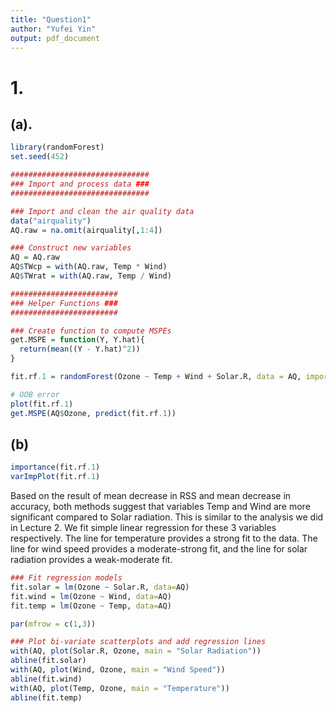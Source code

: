 ---
title: "Question1"
author: "Yufei Yin"
output: pdf_document
---

# 1.

## (a).
```{r, warning=FALSE, message=FALSE}
library(randomForest)
set.seed(452)
```


```{r}
###############################
### Import and process data ###
###############################

### Import and clean the air quality data
data("airquality")
AQ.raw = na.omit(airquality[,1:4])

### Construct new variables
AQ = AQ.raw
AQ$TWcp = with(AQ.raw, Temp * Wind)
AQ$TWrat = with(AQ.raw, Temp / Wind)

########################
### Helper Functions ###
########################

### Create function to compute MSPEs
get.MSPE = function(Y, Y.hat){
  return(mean((Y - Y.hat)^2))
}


```

```{r}
fit.rf.1 = randomForest(Ozone ~ Temp + Wind + Solar.R, data = AQ, importance = T)

# OOB error
plot(fit.rf.1)
get.MSPE(AQ$Ozone, predict(fit.rf.1))
```
\bigskip

## (b)

```{r}
importance(fit.rf.1)
varImpPlot(fit.rf.1)
```
\bigskip

Based on the result of mean decrease in RSS and mean decrease in accuracy, both methods suggest that variables Temp and Wind are more significant compared to Solar radiation. This is similar to the analysis we did in Lecture 2. We fit simple linear regression for these 3 variables respectively. The line for temperature provides a strong fit to the data. The line for wind speed provides a moderate-strong fit, and the line for solar radiation provides a weak-moderate fit.

```{r, echo=FALSE}
### Fit regression models
fit.solar = lm(Ozone ~ Solar.R, data=AQ)
fit.wind = lm(Ozone ~ Wind, data=AQ)
fit.temp = lm(Ozone ~ Temp, data=AQ)

par(mfrow = c(1,3))

### Plot bi-variate scatterplots and add regression lines
with(AQ, plot(Solar.R, Ozone, main = "Solar Radiation"))
abline(fit.solar)
with(AQ, plot(Wind, Ozone, main = "Wind Speed"))
abline(fit.wind)
with(AQ, plot(Temp, Ozone, main = "Temperature"))
abline(fit.temp)
```

